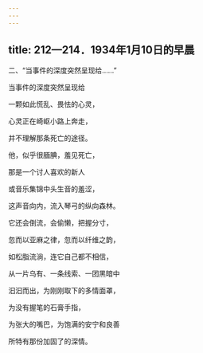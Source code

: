 ```yaml
---
---
---
```

title: 212—214．1934年1月10日的早晨
---



二、“当事件的深度突然呈现给……”


当事件的深度突然呈现给

一颗如此慌乱、畏怯的心灵，

心灵正在崎岖小路上奔走，

并不理解那条死亡的途径。

他，似乎很腼腆，羞见死亡，

那是一个讨人喜欢的新人

或音乐集锦中头生音的羞涩，

这声音向内，流入琴弓的纵向森林。

它还会倒流，会偷懒，把握分寸，

忽而以亚麻之律，忽而以纤维之韵，

如松脂流淌，连它自己都不相信，

从一片乌有、一条线索、一团黑暗中

汩汩而出，为刚刚取下的多情面罩，

为没有握笔的石膏手指，

为张大的嘴巴，为饱满的安宁和良善

所特有那份加固了的深情。